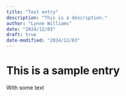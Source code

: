 ```yaml
---
title: "Test entry"
description: "This is a description."
author: "Lynne Williams"
date: "2024/12/03"
draft: true
date-modified: "2024/12/03"
---
```


# This is a sample entry

With some text